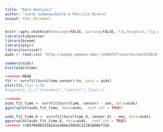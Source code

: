 ```yaml
---
title: "Data Analysis"
author: "Juste Simanauskaite & Patricia Rivera"
output: html_document
---
```


```r
knitr::opts_chunk$set(message=FALSE, warning=FALSE, fig.height=3, fig.width=5, fig.align="center")
library(tidyverse)
library(broom)
library(plyr)
library(survival)
aids <- read.csv( "http://pages.pomona.edu/~jsh04747/courses/math150/AIDSdata.csv")

summary(aids)
hist(aids$time)

<<<<<<< HEAD
fit <- survfit(Surv(time,censor)~tx, data = aids)
plot(fit,lty= 1:2)
#legend(1,.2,c("treatment","control"),lty=1:2)

=======
aids_fit_time <- survfit(Surv(time, censor) ~ sex, data=aids)
ggsurvplot(aids_fit_time, data=aids,  conf.int = TRUE)

aids_fit_time.d <- survfit(Surv(time_d, censor_d) ~ sex, data=aids)
ggsurvplot(aids_fit_time.d, data=aids,  conf.int = TRUE)
>>>>>>> 00b570dd8151b1e1a304e33d24c221810d0ef7a5
```
 